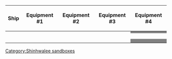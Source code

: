 {| class="wikitable" style="text-align:center"
|-
!Ship
!Equipment #1
!Equipment #2
!Equipment #3
!Equipment #4
|-
|{{ShipBattleCard|Shimakaze/Kai}}
| {{EquipmentCard|Type 3 Active Sonar|size=75px}}
| {{EquipmentCard|Type 3 Active Sonar|size=75px}}
| {{EquipmentCard|Type 3 Depth Charge Projector|size=75px}}
|style="background:grey"|
|-
|{{ShipBattleCard|Ise/Kai}}
| {{EquipmentCard|35.6cm Twin Gun Mount|size=75px}}
| {{EquipmentCard|35.6cm Twin Gun Mount|size=75px}}
| {{EquipmentCard|Type 22 Surface Radar|size=75px}}
| {{EquipmentCard|Type 0 Reconnaissance Seaplane|size=75px}}
|-
|{{ShipBattleCard|Souryuu/Kai}}
| {{EquipmentCard|Tenzan|size=75px}} 
| {{EquipmentCard|Suisei|size=75px}}
| {{EquipmentCard|Reppuu|size=75px}}
| {{EquipmentCard|Saiun|size=75px}}
|-
|{{ShipBattleCard|Hiryuu/Kai}}
| {{EquipmentCard|Tenzan|size=75px}} 
| {{EquipmentCard|Suisei|size=75px}}
| {{EquipmentCard|Reppuu|size=75px}}
| {{EquipmentCard|Reppuu|size=75px}}
|-
|{{ShipBattleCard|Kitakami/Kai Ni}}
| {{EquipmentCard|Kouhyouteki|size=75px}} 
| {{EquipmentCard|61cm Quintuple (Oxygen) Torpedo Mount|size=75px}} 
| {{EquipmentCard|Type 3 Depth Charge Projector|size=75px}}
|style="background:grey"|
|-
|{{ShipBattleCard|Ooi/Kai Ni}}
| {{EquipmentCard|Kouhyouteki|size=75px}}
| {{EquipmentCard|61cm Quintuple (Oxygen) Torpedo Mount|size=75px}} 
| {{EquipmentCard|Type 3 Depth Charge Projector|size=75px}}
|style="background:grey"|
|}
[[Category:Shinhwalee sandboxes]]